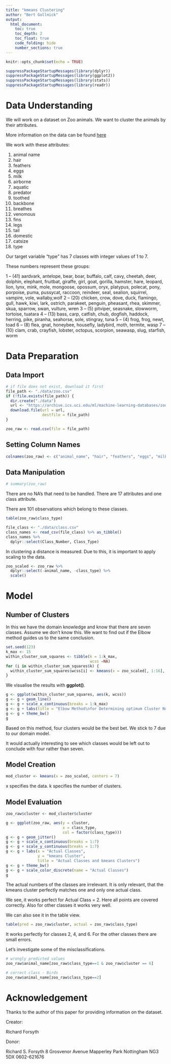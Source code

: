 ```yaml
---
title: "kmeans Clustering"
author: "Bert Gollnick"
output: 
  html_document:
    toc: true
    toc_depth: 2
    toc_float: true
    code_folding: hide
    number_sections: true
---
```


```r
knitr::opts_chunk$set(echo = TRUE)
```

```r
suppressPackageStartupMessages(library(dplyr))
suppressPackageStartupMessages(library(ggplot2))
suppressPackageStartupMessages(library(stats))
suppressPackageStartupMessages(library(readr))
```

# Data Understanding

We will work on a dataset on Zoo animals. We want to cluster the animals by their attributes.

More information on the data can be found [here](https://archive.ics.uci.edu/ml/datasets/zoo)

We work with these attributes:

1. animal name
2. hair
3. feathers
4. eggs
5. milk
6. airborne
7. aquatic
8. predator
9. toothed
10. backbone
11. breathes
12. venomous
13. fins
14. legs
15. tail
16. domestic
17. catsize
18. type

Our target variable "type" has 7 classes with integer values of 1 to 7.

These numbers represent these groups:

1 -- (41) aardvark, antelope, bear, boar, buffalo, calf, cavy, cheetah, deer, dolphin, elephant, fruitbat, giraffe, girl, goat, gorilla, hamster, hare, leopard, lion, lynx, mink, mole, mongoose, opossum, oryx, platypus, polecat, pony, porpoise, puma, pussycat, raccoon, reindeer, seal, sealion, squirrel, vampire, vole, wallaby,wolf 
2 -- (20) chicken, crow, dove, duck, flamingo, gull, hawk, kiwi, lark, ostrich, parakeet, penguin, pheasant, rhea, skimmer, skua, sparrow, swan, vulture, wren 
3 -- (5) pitviper, seasnake, slowworm, tortoise, tuatara 
4 -- (13) bass, carp, catfish, chub, dogfish, haddock, herring, pike, piranha, seahorse, sole, stingray, tuna 
5 -- (4) frog, frog, newt, toad 
6 -- (8) flea, gnat, honeybee, housefly, ladybird, moth, termite, wasp 
7 -- (10) clam, crab, crayfish, lobster, octopus, scorpion, seawasp, slug, starfish, worm

# Data Preparation

## Data Import

```r
# if file does not exist, download it first
file_path <- "./data/zoo.csv"
if (!file.exists(file_path)) { 
  dir.create("./data")
  url <- "https://archive.ics.uci.edu/ml/machine-learning-databases/zoo/zoo.data"
  download.file(url = url, 
                destfile = file_path)
}

zoo_raw <- read.csv(file = file_path)
```

## Setting Column Names

```r
colnames(zoo_raw) <- c("animal_name", "hair", "feathers", "eggs", "milk", "airborne", "aquatic", "predator", "toothed", "backbone", "breathes",    "venomous",  "fins","legs", "tail", "domestic", "catsize", "class_type" )
```

## Data Manipulation

```r
# summary(zoo_raw)
```

There are no NA's that need to be handled. There are 17 attributes and one class attribute.

There are 101 observations which belong to these classes.

```r
table(zoo_raw$class_type)
```



```r
file_class <- "./data/class.csv"
class_names <- read_csv(file_class) %>% as_tibble()
class_names %>% 
  dplyr::select(Class_Number, Class_Type)
```

In clustering a distance is measured. Due to this, it is important to apply scaling to the data.

```r
zoo_scaled <- zoo_raw %>% 
  dplyr::select(-animal_name, -class_type) %>% 
  scale()
```

# Model

## Number of Clusters

In this we have the domain knowledge and know that there are seven classes. Assume we don't know this. We want to find out if the Elbow method guides us to the same conclusion.

```r
set.seed(123)
k_max <- 15
within_cluster_sum_squares <- tibble(k = 1:k_max,
                                     wcss =NA)
for (i in within_cluster_sum_squares$k) {
  within_cluster_sum_squares$wcss[i] <- kmeans(x = zoo_scaled[, 1:16], centers = i, nstart = 10)$tot.withinss
}
```

We visualise the results with **ggplot()**.

```r
g <- ggplot(within_cluster_sum_squares, aes(k, wcss))
g <- g + geom_line()
g <- g + scale_x_continuous(breaks = 1:k_max)
g <- g + labs(title = "Elbow Method\nfor Determining optimum Cluster Number")
g <- g + theme_bw()
g
```

Based on this method, four clusters would be the best bet. We stick to 7 due to our domain model.

It would actually interesting to see which classes would be left out to conclude with four rather than seven.

## Model Creation

```r
mod_cluster <- kmeans(x = zoo_scaled, centers = 7)
```

x specifies the data. k specifies the number of clusters.

## Model Evaluation

```r
zoo_raw$cluster <- mod_cluster$cluster
```

```r
g <- ggplot(zoo_raw, aes(y = cluster, 
                         x = class_type, 
                         col = factor(class_type)))
g <- g + geom_jitter()
g <- g + scale_x_continuous(breaks = 1:7)
g <- g + scale_y_continuous(breaks = 1:7)
g <- g + labs(x = "Actual Classes", 
              y = "kmeans Cluster", 
              title = "Actual Classes and kmeans Clusters")
g <- g + theme_bw()
g <- g + scale_color_discrete(name = "Actual Classes")
g
```
The actual numbers of the classes are irrelevant. It is only relevant, that the kmeans cluster perfectly matches one and only one actual class. 

We see, it works perfect for Actual Class = 2. Here all points are covered correctly. Also for other classes it works very well.

We can also see it in the table view.

```r
table(pred = zoo_raw$cluster, actual = zoo_raw$class_type)
```

It works perfectly for classes 2, 4, and 6. For the other classes there are small errors.

Let's investigate some of the misclassifications.

```r
# wrongly predicted values
zoo_raw$animal_name[zoo_raw$class_type==1 & zoo_raw$cluster == 6]

# correct class - Birds
zoo_raw$animal_name[zoo_raw$class_type==2]
```

# Acknowledgement

Thanks to the author of this paper for providing information on the dataset.

Creator: 

Richard Forsyth 

Donor: 

Richard S. Forsyth 
8 Grosvenor Avenue 
Mapperley Park 
Nottingham NG3 5DX 
0602-621676
